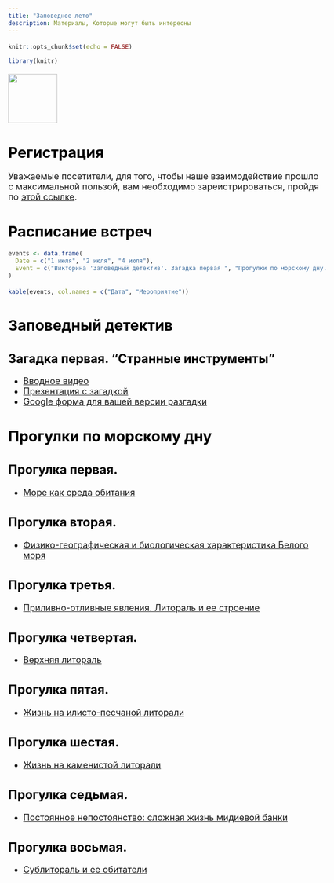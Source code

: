 ```yaml
---
title: "Заповедное лето"
description: Материалы, Которые могут быть интересны  
---
```

 
```r
knitr::opts_chunk$set(echo = FALSE)

library(knitr)
```

<style type="text/css">

body{ /* Normal  */
      font-size: 18px;
  }
td {  /* Table  */
  font-size: 18px;
}
h1.title {
  font-size: 60px;
  color: DarkRed;
}
h1 { /* Header 1 */
  font-size: 30px;
  color: black;
}
h2 { /* Header 2 */
    font-size: 25px;
  color: black;
}
h3 { /* Header 3 */
  font-size: 20px;
  font-family: "Times New Roman", Times, serif;
  color: black;
}
code.r{ /* Code block */
    font-size: 12px;
}
pre { /* Code block - determines code spacing between lines */
    font-size: 14px;
}
</style>


<img style="float: center;" src="EMBLEM89.GIF" width="100">


# Регистрация

Уважаемые посетители, для того, чтобы наше взаимодействие прошло с максимальной пользой, вам необходимо зареистрироваться, пройдя по [этой ссылке](https://portal.anichkov.ru/pub/form/42_zapis_na_poznavatelnye_kursy/u0ycd4/). 




# Расписание встреч

```r
events <- data.frame(
  Date = c("1 июля", "2 июля", "4 июля"),
  Event = c("Викторина 'Заповедный детектив'. Загадка первая ", "Прогулки по морскому дну. Занятие 1. 'Море как среда обитания'", "Прогулки по морскому дну. Занятие 2. 'Белое море и его особенности' " )
)
```


```r
kable(events, col.names = c("Дата", "Мероприятие"))
```





# **Заповедный детектив**

## Загадка первая. "**Странные инструменты**"
+ [Вводное видео]()
+ [Презентация с загадкой]()
+ [Google форма для вашей версии разгадки]()
<!-- + [Видео с разгадкой]() -->


# **Прогулки по морскому дну**

## Прогулка первая. 
+ [Море как среда обитания]()

## Прогулка вторая. 
+ [Физико-географическая и биологическая характеристика Белого моря]()

## Прогулка третья. 
+ [Приливно-отливные явления. Литораль и ее строение]()

## Прогулка четвертая. 
+ [Верхняя литораль]()


## Прогулка пятая. 
+ [Жизнь на илисто-песчаной литорали]()

## Прогулка шестая. 
+ [Жизнь на каменистой литорали]()

## Прогулка седьмая. 
+ [Постоянное непостоянство: сложная жизнь мидиевой банки]()

## Прогулка восьмая. 
+ [Сублитораль и ее обитатели]()


